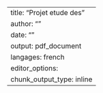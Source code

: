 ---
title: "Projet etude des"
author: ""
date: ""
output: pdf_document
langages: french 
editor_options: 
  chunk_output_type: inline
---